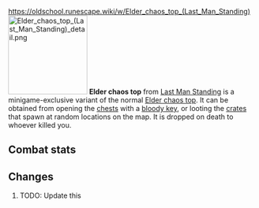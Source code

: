 https://oldschool.runescape.wiki/w/Elder_chaos_top_(Last_Man_Standing)
{{Infobox Item
|name = Elder chaos top
|image = [[File:Elder chaos top (Last Man Standing).png]]
|release = [[04 August]] [[2016]]
|update = Last Man Standing Beta and Splashing Restrictions  # TODO: Update this
|members = No
|quest = No
|tradeable = No
|placeholder = No
|equipable = Yes
|stackable = No
|noteable = Yes
|options = Wield, Drop   # TODO: Update this
|examine = The robes worn by the dangerous elder druids.
|value = 10
|alchable = No
|weight = 0.2
|id = 27174
}}
[[File:Elder chaos top (Last Man Standing) detail.png|160px|left]]
'''Elder chaos top''' from [[Last Man Standing]] is a minigame-exclusive variant of the normal [[Elder chaos top]]. It can be obtained from opening the [[Chest (Last Man Standing)|chests]] with a [[bloody key]], or looting the [[Crate (Last Man Standing)|crates]] that spawn at random locations on the map. It is dropped on death to whoever killed you.

==Combat stats==
{{Infobox Bonuses
|astab = 0
|aslash = 0
|acrush = 0
|amagic = 10
|arange = 0
|dstab = 0
|dslash = 0
|dcrush = 0
|dmagic = 8
|drange = 0
|str = 0
|rstr = 0
|mdmg = 1
|prayer = 0
|slot = body
|image = [[File:Elder chaos top equipped male.png|160px]]
|altimage = [[File:Elder chaos top equipped female.png|160px]]
}}



==Changes==
# TODO: Update this
{{Subject changes header}}
{{Subject changes
|date = 4 August 2016
|update = Last Man Standing
|change = The item was made fully available with the release of Last Man Standing.
}}
{{Subject changes footer}}

{{Last Man Standing In-game Items}}